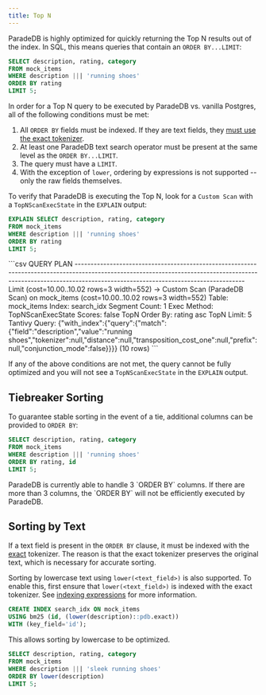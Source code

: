 ```yaml
---
title: Top N
---
```


ParadeDB is highly optimized for quickly returning the Top N results out of the index. In SQL, this means queries that contain an `ORDER BY...LIMIT`:

```sql
SELECT description, rating, category
FROM mock_items
WHERE description ||| 'running shoes'
ORDER BY rating
LIMIT 5;
```

In order for a Top N query to be executed by ParadeDB vs. vanilla Postgres, all of the following conditions must be met:

1. All `ORDER BY` fields must be indexed. If they are text fields, they [must use the exact tokenizer](#sorting-by-text).
2. At least one ParadeDB text search operator must be present at the same level as the `ORDER BY...LIMIT`.
3. The query must have a `LIMIT`.
4. With the exception of `lower`, ordering by expressions is not supported -- only the raw fields themselves.

To verify that ParadeDB is executing the Top N, look for a `Custom Scan` with a `TopNScanExecState` in the `EXPLAIN` output:

```sql
EXPLAIN SELECT description, rating, category
FROM mock_items
WHERE description ||| 'running shoes'
ORDER BY rating
LIMIT 5;
```

<Accordion title = "Expected Response">
```csv
                                                                                                   QUERY PLAN
-----------------------------------------------------------------------------------------------------------------------------------------------------------------------------------------------------------------
 Limit  (cost=10.00..10.02 rows=3 width=552)
   ->  Custom Scan (ParadeDB Scan) on mock_items  (cost=10.00..10.02 rows=3 width=552)
         Table: mock_items
         Index: search_idx
         Segment Count: 1
         Exec Method: TopNScanExecState
         Scores: false
            TopN Order By: rating asc
            TopN Limit: 5
         Tantivy Query: {"with_index":{"query":{"match":{"field":"description","value":"running shoes","tokenizer":null,"distance":null,"transposition_cost_one":null,"prefix":null,"conjunction_mode":false}}}}
(10 rows)
```
</Accordion>

If any of the above conditions are not met, the query cannot be fully optimized and you will not see a `TopNScanExecState` in the `EXPLAIN` output.

## Tiebreaker Sorting

To guarantee stable sorting in the event of a tie, additional columns can be provided to `ORDER BY`:

```sql
SELECT description, rating, category
FROM mock_items
WHERE description ||| 'running shoes'
ORDER BY rating, id
LIMIT 5;
```

<Note>
  ParadeDB is currently able to handle 3 `ORDER BY` columns. If there are more
  than 3 columns, the `ORDER BY` will not be efficiently executed by ParadeDB.
</Note>

## Sorting by Text

If a text field is present in the `ORDER BY` clause, it must be indexed with the [exact](/v2/tokenizers/available_tokenizers/exact) tokenizer.
The reason is that the exact tokenizer preserves the original text, which is necessary for accurate sorting.

Sorting by lowercase text using `lower(<text_field>)` is also supported. To enable this, first ensure that `lower(<text_field>)` is indexed with the exact tokenizer.
See [indexing expressions](/v2/indexing/indexing_expressions) for more information.

```sql
CREATE INDEX search_idx ON mock_items
USING bm25 (id, (lower(description)::pdb.exact))
WITH (key_field='id');
```

This allows sorting by lowercase to be optimized.

```sql
SELECT description, rating, category
FROM mock_items
WHERE description ||| 'sleek running shoes'
ORDER BY lower(description)
LIMIT 5;
```

